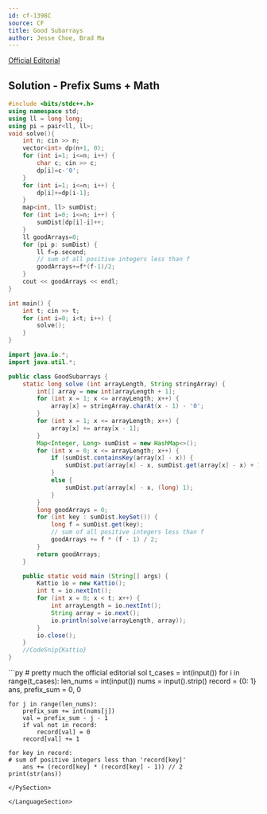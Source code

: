 ```yaml
---
id: cf-1398C
source: CF
title: Good Subarrays
author: Jesse Choe, Brad Ma
---
```


[Official Editorial](https://codeforces.com/blog/entry/81506)

## Solution - Prefix Sums + Math

<LanguageSection>

<CPPSection>

```cpp
#include <bits/stdc++.h>
using namespace std;
using ll = long long;
using pi = pair<ll, ll>;
void solve(){
	int n; cin >> n;
	vector<int> dp(n+1, 0);
	for (int i=1; i<=n; i++) {
		char c; cin >> c;
		dp[i]=c-'0';
	}
	for (int i=1; i<=n; i++) {
		dp[i]+=dp[i-1];
	}
	map<int, ll> sumDist;
	for (int i=0; i<=n; i++) {
		sumDist[dp[i]-i]++;
	}
	ll goodArrays=0;
	for (pi p: sumDist) {
		ll f=p.second;
		// sum of all positive integers less than f
		goodArrays+=f*(f-1)/2;
	}
	cout << goodArrays << endl;
}

int main() {
	int t; cin >> t;
	for (int i=0; i<t; i++) {
		solve();
	}
}
```

</CPPSection>
	
<JavaSection>
	
```java
import java.io.*;
import java.util.*;

public class GoodSubarrays {
	static long solve (int arrayLength, String stringArray) {
		int[] array = new int[arrayLength + 1];
		for (int x = 1; x <= arrayLength; x++) {  
			array[x] = stringArray.charAt(x - 1) - '0';
		}
		for (int x = 1; x <= arrayLength; x++) { 
			array[x] += array[x - 1];
		}
		Map<Integer, Long> sumDist = new HashMap<>();
		for (int x = 0; x <= arrayLength; x++) {  
			if (sumDist.containsKey(array[x] - x)) {  
				sumDist.put(array[x] - x, sumDist.get(array[x] - x) + 1);
			}
			else {  
				sumDist.put(array[x] - x, (long) 1);
			}
		}
		long goodArrays = 0;
		for (int key : sumDist.keySet()) {  
			long f = sumDist.get(key);
			// sum of all positive integers less than f
			goodArrays += f * (f - 1) / 2;
		}
		return goodArrays;
	}

	public static void main (String[] args) {
		Kattio io = new Kattio();
		int t = io.nextInt();
		for (int x = 0; x < t; x++) { 
			int arrayLength = io.nextInt();
			String array = io.next();
			io.println(solve(arrayLength, array));
		}
		io.close();
	}
	//CodeSnip{Kattio}
}
```
</JavaSection>

<PySection>
```py
# pretty much the official editorial sol
t_cases = int(input())
for i in range(t_cases):
	len_nums = int(input())
	nums = input().strip()
	record = {0: 1}
	ans, prefix_sum = 0, 0

	for j in range(len_nums):
		prefix_sum += int(nums[j])
		val = prefix_sum - j - 1 
		if val not in record:
			record[val] = 0
		record[val] += 1

	for key in record:
	# sum of positive integers less than 'record[key]'
		ans += (record[key] * (record[key] - 1)) // 2 
	print(str(ans))
```
</PySection>

</LanguageSection>

